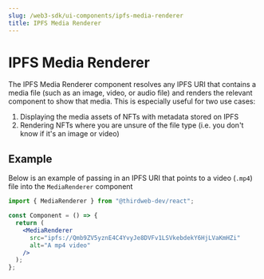 ```yaml
---
slug: /web3-sdk/ui-components/ipfs-media-renderer
title: IPFS Media Renderer
---
```


# IPFS Media Renderer

The IPFS Media Renderer component resolves any IPFS URI that contains a media file (such as an image, video, or audio file)
and renders the relevant component to show that media. This is especially useful for two use cases:

1. Displaying the media assets of NFTs with metadata stored on IPFS
2. Rendering NFTs where you are unsure of the file type (i.e. you don't know if it's an image or video)

## Example

Below is an example of passing in an IPFS URI that points to a video (`.mp4`) file into the `MediaRenderer` component

```jsx
import { MediaRenderer } from "@thirdweb-dev/react";

const Component = () => {
  return (
    <MediaRenderer
      src="ipfs://Qmb9ZV5yznE4C4YvyJe8DVFv1LSVkebdekY6HjLVaKmHZi"
      alt="A mp4 video"
    />
  );
};
```
